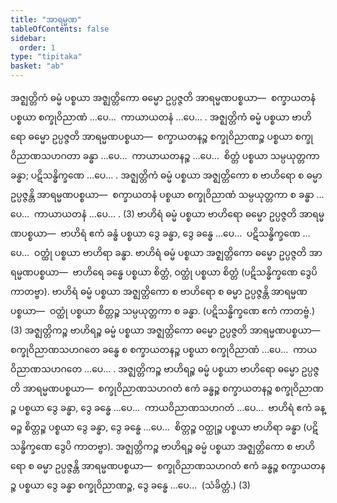 ```yaml
---
title: "အာရမ္မဏ"
tableOfContents: false
sidebar:
  order: 1
type: "tipitaka"
basket: "ab"
---
```



<DynamicBreadcrumb />

<Division number="334">

<Paragraph number="3140">
အဇ္ဈတ္တိကံ ဓမ္မံ ပစ္စယာ အဇ္ဈတ္တိကော ဓမ္မော ဥပ္ပဇ္ဇတိ အာရမ္မဏပစ္စယာ—  စက္ခာယတနံ ပစ္စယာ စက္ခုဝိညာဏံ …ပေ…  ကာယာယတနံ …ပေ… . အဇ္ဈတ္တိကံ ဓမ္မံ ပစ္စယာ ဗာဟိရော ဓမ္မော ဥပ္ပဇ္ဇတိ အာရမ္မဏပစ္စယာ—  စက္ခာယတနဉ္စ စက္ခုဝိညာဏဉ္စ ပစ္စယာ စက္ခုဝိညာဏသဟဂတာ ခန္ဓာ …ပေ…  ကာယာယတနဉ္စ …ပေ…  စိတ္တံ ပစ္စယာ သမ္ပယုတ္တကာ ခန္ဓာ; ပဋိသန္ဓိက္ခဏေ …ပေ… . အဇ္ဈတ္တိကံ ဓမ္မံ ပစ္စယာ အဇ္ဈတ္တိကော စ ဗာဟိရော စ ဓမ္မာ ဥပ္ပဇ္ဇန္တိ အာရမ္မဏပစ္စယာ—  စက္ခာယတနံ ပစ္စယာ စက္ခုဝိညာဏံ သမ္ပယုတ္တကာ စ ခန္ဓာ …ပေ…  ကာယာယတနံ …ပေ… . (3)
</Paragraph>

<Paragraph number="3141">
ဗာဟိရံ ဓမ္မံ ပစ္စယာ ဗာဟိရော ဓမ္မော ဥပ္ပဇ္ဇတိ အာရမ္မဏပစ္စယာ—  ဗာဟိရံ ဧကံ ခန္ဓံ ပစ္စယာ ဒွေ ခန္ဓာ, ဒွေ ခန္ဓေ …ပေ…  ပဋိသန္ဓိက္ခဏေ …ပေ…  ဝတ္ထုံ ပစ္စယာ ဗာဟိရာ ခန္ဓာ. ဗာဟိရံ ဓမ္မံ ပစ္စယာ အဇ္ဈတ္တိကော ဓမ္မော ဥပ္ပဇ္ဇတိ အာရမ္မဏပစ္စယာ—  ဗာဟိရေ ခန္ဓေ ပစ္စယာ စိတ္တံ, ဝတ္ထုံ ပစ္စယာ စိတ္တံ (ပဋိသန္ဓိက္ခဏေ ဒွေပိ ကာတဗ္ဗာ). ဗာဟိရံ ဓမ္မံ ပစ္စယာ အဇ္ဈတ္တိကော စ ဗာဟိရော စ ဓမ္မာ ဥပ္ပဇ္ဇန္တိ အာရမ္မဏပစ္စယာ—  ဝတ္ထုံ ပစ္စယာ စိတ္တဉ္စ သမ္ပယုတ္တကာ စ ခန္ဓာ. (ပဋိသန္ဓိက္ခဏေ ဧကံ ကာတဗ္ဗံ.) (3)
</Paragraph>

</Division>
<Division number="335">

<Paragraph number="3142">
အဇ္ဈတ္တိကဉ္စ ဗာဟိရဉ္စ ဓမ္မံ ပစ္စယာ အဇ္ဈတ္တိကော ဓမ္မော ဥပ္ပဇ္ဇတိ အာရမ္မဏပစ္စယာ—  စက္ခုဝိညာဏသဟဂတေ ခန္ဓေ စ စက္ခာယတနဉ္စ ပစ္စယာ စက္ခုဝိညာဏံ …ပေ…  ကာယဝိညာဏသဟဂတေ …ပေ… .
</Paragraph>

<Paragraph number="3143">
အဇ္ဈတ္တိကဉ္စ ဗာဟိရဉ္စ ဓမ္မံ ပစ္စယာ ဗာဟိရော ဓမ္မော ဥပ္ပဇ္ဇတိ အာရမ္မဏပစ္စယာ—  စက္ခုဝိညာဏသဟဂတံ ဧကံ ခန္ဓဉ္စ စက္ခာယတနဉ္စ စက္ခုဝိညာဏဉ္စ ပစ္စယာ ဒွေ ခန္ဓာ, ဒွေ ခန္ဓေ …ပေ…  ကာယဝိညာဏသဟဂတံ …ပေ…  ဗာဟိရံ ဧကံ ခန္ဓဉ္စ စိတ္တဉ္စ ပစ္စယာ ဒွေ ခန္ဓာ, ဒွေ ခန္ဓေ …ပေ…  စိတ္တဉ္စ ဝတ္ထုဉ္စ ပစ္စယာ ဗာဟိရာ ခန္ဓာ (ပဋိသန္ဓိက္ခဏေ ဒွေပိ ကာတဗ္ဗာ). အဇ္ဈတ္တိကဉ္စ ဗာဟိရဉ္စ ဓမ္မံ ပစ္စယာ အဇ္ဈတ္တိကော စ ဗာဟိရော စ ဓမ္မာ ဥပ္ပဇ္ဇန္တိ အာရမ္မဏပစ္စယာ—  စက္ခုဝိညာဏသဟဂတံ ဧကံ ခန္ဓဉ္စ စက္ခာယတနဉ္စ ပစ္စယာ ဒွေ ခန္ဓာ စက္ခုဝိညာဏဉ္စ, ဒွေ ခန္ဓေ …ပေ…  (သံခိတ္တံ.) (3)
</Paragraph>
</Division>